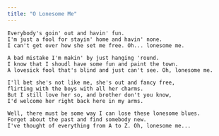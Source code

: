 ```yaml
---
title: "O Lonesome Me"
---
```


```
Everybody's goin' out and havin' fun.
I'm just a fool for stayin' home and havin' none.
I can't get over how she set me free. Oh... lonesome me.

A bad mistake I'm makin' by just hanging 'round.
I know that I shoudl have some fun and paint the town.
A lovesick fool that's blind and just can't see. Oh, lonesome me.

I'll bet she's not like me, she's out and fancy free,
flirting with the boys with all her charms.
But I still love her so, and brother don't you know,
I'd welcome her right back here in my arms.

Well, there must be some way I can lose these lonesome blues.
Forget about the past and find somebody new.
I've thought of everything from A to Z. Oh, lonesome me...
```
